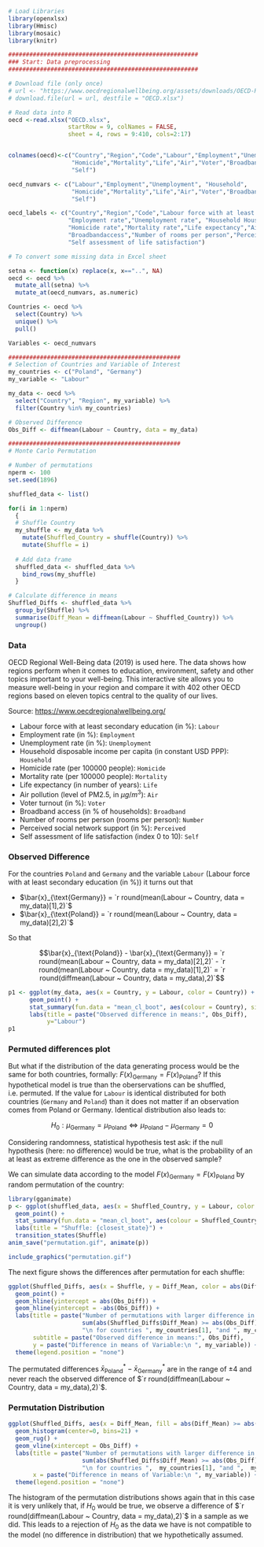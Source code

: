 ```r
# Load Libraries
library(openxlsx)
library(Hmisc)
library(mosaic)
library(knitr)

######################################################
### Start: Data preprocessing
######################################################

# Download file (only once)
# url <- "https://www.oecdregionalwellbeing.org/assets/downloads/OECD-Regional-Well-Being-Data-File.xlsx"
# download.file(url = url, destfile = "OECD.xlsx")

# Read data into R
oecd <-read.xlsx("OECD.xlsx", 
                 startRow = 9, colNames = FALSE,
                 sheet = 4, rows = 9:410, cols=2:17)


colnames(oecd)<-c("Country","Region","Code","Labour","Employment","Unemployment", "Household",
                  "Homicide","Mortality","Life","Air","Voter","Broadband","Number","Perceived",
                  "Self")

oecd_numvars <- c("Labour","Employment","Unemployment", "Household",
                  "Homicide","Mortality","Life","Air","Voter","Broadband","Number","Perceived",
                  "Self")

oecd_labels <- c("Country","Region","Code","Labour force with at least secondary education", 
                 "Employment rate","Unemployment rate", "Household Household disposable income per capita", 
                 "Homicide rate","Mortality rate","Life expectancy","Air pollution","Voter turnout",
                 "Broadbandaccess","Number of rooms per person","Perceived social network support", 
                 "Self assessment of life satisfaction")

# To convert some missing data in Excel sheet

setna <- function(x) replace(x, x=="..", NA)
oecd <- oecd %>%
  mutate_all(setna) %>%
  mutate_at(oecd_numvars, as.numeric)

Countries <- oecd %>%
  select(Country) %>%
  unique() %>%
  pull()

Variables <- oecd_numvars

#################################################
# Selection of Countries and Variable of Interest
my_countries <- c("Poland", "Germany")
my_variable <- "Labour"

my_data <- oecd %>%
  select("Country", "Region", my_variable) %>%
  filter(Country %in% my_countries)

# Observed Difference
Obs_Diff <- diffmean(Labour ~ Country, data = my_data)

#################################################
# Monte Carlo Permutation

# Number of permutations
nperm <- 100
set.seed(1896)

shuffled_data <- list()

for(i in 1:nperm)
  {
  # Shuffle Country
  my_shuffle <- my_data %>%
    mutate(Shuffled_Country = shuffle(Country)) %>%
    mutate(Shuffle = i)
  
  # Add data frame
  shuffled_data <- shuffled_data %>%
    bind_rows(my_shuffle)
  }

# Calculate difference in means
Shuffled_Diffs <- shuffled_data %>%
  group_by(Shuffle) %>%
  summarise(Diff_Mean = diffmean(Labour ~ Shuffled_Country)) %>%
  ungroup()

```

### Data

OECD Regional Well-Being data (2019) is used here. The data shows how regions perform when it comes to education, environment, safety and other topics important to your well-being. This interactive site allows you to measure well-being in your region and compare it with 402 other OECD regions based on eleven topics central to the quality of our lives.

Source: [https://www.oecdregionalwellbeing.org/](https://www.oecdregionalwellbeing.org/)

-  Labour force with at least secondary education (in \%): `Labour`
-  Employment rate (in \%): `Employment`
-  Unemployment rate (in \%): `Unemployment`
-  Household disposable income per capita (in constant USD PPP): `Household`
-  Homicide rate (per 100000 people): `Homicide`
-  Mortality rate (per 100000 people): `Mortality`
-  Life expectancy (in number of years): `Life`
-  Air pollution (level of PM2.5, in $\mu g/ m^3$): `Air`
-  Voter turnout (in \%): `Voter`
-  Broadband access (in \% of households): `Broadband`
-  Number of rooms per person (rooms per person): `Number`
-  Perceived social network support (in \%): `Perceived`
-  Self assessment of life satisfaction (index 0 to 10): `Self`


### Observed Difference

For the countries `Poland` and `Germany` and the variable `Labour` (Labour force with at least secondary education (in \%)) it turns out that

- $\bar{x}_{\text{Germany}} = `r round(mean(Labour ~ Country, data = my_data)[1],2)`$
- $\bar{x}_{\text{Poland}} = `r round(mean(Labour ~ Country, data = my_data)[2],2)`$

So that 

$$\bar{x}_{\text{Poland}} - \bar{x}_{\text{Germany}} = `r round(mean(Labour ~ Country, data = my_data)[2],2)` - `r round(mean(Labour ~ Country, data = my_data)[1],2)` = `r round(diffmean(Labour ~ Country, data = my_data),2)`$$

```r
p1 <- ggplot(my_data, aes(x = Country, y = Labour, color = Country)) +
      geom_point() +
      stat_summary(fun.data = "mean_cl_boot", aes(colour = Country), size = 1.5, alpha = 0.5) +
      labs(title = paste("Observed difference in means:", Obs_Diff),
           y="Labour")
p1
```

### Permuted differences plot

But what if the distribution of the data generating process would be the same for both countries, formally: $F(x)_{\text{Germany}}=F(x)_{\text{Poland}}$? If this hypothetical model is true than the oberservations can be shuffled, i.e. permuted. If the value for `Labour` is identical distributed for both countries (`Germany` and `Poland`) than it does not matter if an observation comes from Poland or Germany. Identical distribution also leads to:

$$H_0: \mu_{\text{Germany}}=\mu_{\text{Poland}} \Leftrightarrow \mu_{\text{Poland}}- \mu_{\text{Germany}}=0$$

Considering randomness, statistical hypothesis test ask: if the null hypothesis (here: no difference) would be true, what is the probability of an at least as extreme difference as the one in the observed sample?

We can simulate data according to the model $F(x)_{\text{Germany}}=F(x)_{\text{Poland}}$ by random permutation of the country:

```r
library(gganimate)
p <- ggplot(shuffled_data, aes(x = Shuffled_Country, y = Labour, color = Country)) +
  geom_point() +
  stat_summary(fun.data = "mean_cl_boot", aes(colour = Shuffled_Country), size = 1.5, alpha = 0.5) +
  labs(title = "Shuffle: {closest_state}") +
  transition_states(Shuffle)
anim_save("permutation.gif", animate(p))
```

```r
include_graphics("permutation.gif")
```

The next figure shows the differences after permutation for each shuffle:

```r
ggplot(Shuffled_Diffs, aes(x = Shuffle, y = Diff_Mean, color = abs(Diff_Mean) >= abs(Obs_Diff))) +
  geom_point() +
  geom_hline(yintercept = abs(Obs_Diff)) +
  geom_hline(yintercept = -abs(Obs_Diff)) +
  labs(title = paste("Number of permutations with larger difference in means \n than observed:",
                     sum(abs(Shuffled_Diffs$Diff_Mean) >= abs(Obs_Diff)),
                     "\n for countries ", my_countries[1], "and ", my_countries[2]),
       subtitle = paste("Observed difference in means:", Obs_Diff),
       y = paste("Difference in means of Variable:\n ", my_variable)) +
  theme(legend.position = "none")
```

The permutated differences $\bar{x}^*_{\text{Poland}} - \bar{x}^*_{\text{Germany}}$ are in the range of $\pm 4$ and never reach the observed difference of $`r round(diffmean(Labour ~ Country, data = my_data),2)`$.

### Permutation Distribution

```r
ggplot(Shuffled_Diffs, aes(x = Diff_Mean, fill = abs(Diff_Mean) >= abs(Obs_Diff))) +
  geom_histogram(center=0, bins=21) +
  geom_rug() +
  geom_vline(xintercept = Obs_Diff) +
  labs(title = paste("Number of permutations with larger difference in means \n than observed:",
                     sum(abs(Shuffled_Diffs$Diff_Mean) >= abs(Obs_Diff)), " of ", nperm,
                     "\n for countries ",  my_countries[1], "and ",  my_countries[2]),
       x = paste("Difference in means of Variable:\n ", my_variable)) +
  theme(legend.position = "none")
```

The histogram of the permutation distributions shows again that in this case it is very unlikely that, if $H_0$ would be true, we observe a difference of $`r round(diffmean(Labour ~ Country, data = my_data),2)`$ in a sample as we did. This leads to a rejection of $H_0$ as the data we have is not compatible to the model (no difference in distribution) that we hypothetically assumed.



